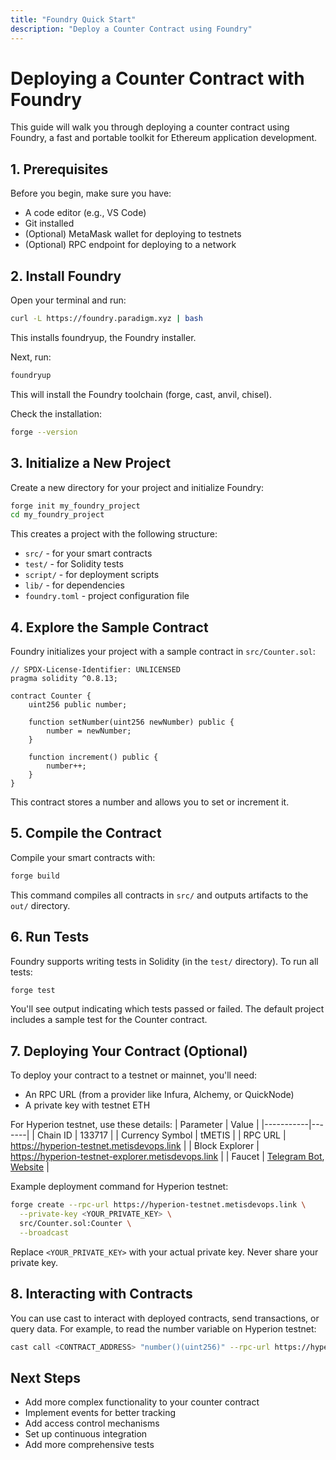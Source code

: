 ```yaml
---
title: "Foundry Quick Start"
description: "Deploy a Counter Contract using Foundry"
---
```


# Deploying a Counter Contract with Foundry

This guide will walk you through deploying a counter contract using Foundry, a fast and portable toolkit for Ethereum application development.

## 1. Prerequisites

Before you begin, make sure you have:

- A code editor (e.g., VS Code)
- Git installed
- (Optional) MetaMask wallet for deploying to testnets
- (Optional) RPC endpoint for deploying to a network

## 2. Install Foundry

Open your terminal and run:

```bash
curl -L https://foundry.paradigm.xyz | bash
```

This installs foundryup, the Foundry installer.

Next, run:

```bash
foundryup
```

This will install the Foundry toolchain (forge, cast, anvil, chisel).

Check the installation:

```bash
forge --version
```

## 3. Initialize a New Project

Create a new directory for your project and initialize Foundry:

```bash
forge init my_foundry_project
cd my_foundry_project
```

This creates a project with the following structure:

- `src/` - for your smart contracts
- `test/` - for Solidity tests
- `script/` - for deployment scripts
- `lib/` - for dependencies
- `foundry.toml` - project configuration file

## 4. Explore the Sample Contract

Foundry initializes your project with a sample contract in `src/Counter.sol`:

```solidity
// SPDX-License-Identifier: UNLICENSED
pragma solidity ^0.8.13;

contract Counter {
    uint256 public number;

    function setNumber(uint256 newNumber) public {
        number = newNumber;
    }

    function increment() public {
        number++;
    }
}
```

This contract stores a number and allows you to set or increment it.

## 5. Compile the Contract

Compile your smart contracts with:

```bash
forge build
```

This command compiles all contracts in `src/` and outputs artifacts to the `out/` directory.

## 6. Run Tests

Foundry supports writing tests in Solidity (in the `test/` directory). To run all tests:

```bash
forge test
```

You'll see output indicating which tests passed or failed. The default project includes a sample test for the Counter contract.

## 7. Deploying Your Contract (Optional)

To deploy your contract to a testnet or mainnet, you'll need:

- An RPC URL (from a provider like Infura, Alchemy, or QuickNode)
- A private key with testnet ETH

For Hyperion testnet, use these details:
| Parameter | Value |
|-----------|-------|
| Chain ID | 133717 |
| Currency Symbol | tMETIS |
| RPC URL | https://hyperion-testnet.metisdevops.link |
| Block Explorer | https://hyperion-testnet-explorer.metisdevops.link |
| Faucet | [Telegram Bot](https://t.me/hyperion_testnet_bot), [Website](https://hype-faucet.metis.io) |

Example deployment command for Hyperion testnet:

```bash
forge create --rpc-url https://hyperion-testnet.metisdevops.link \
  --private-key <YOUR_PRIVATE_KEY> \
  src/Counter.sol:Counter \
  --broadcast
```

Replace `<YOUR_PRIVATE_KEY>` with your actual private key. Never share your private key.

## 8. Interacting with Contracts

You can use cast to interact with deployed contracts, send transactions, or query data. For example, to read the number variable on Hyperion testnet:

```bash
cast call <CONTRACT_ADDRESS> "number()(uint256)" --rpc-url https://hyperion-testnet.metisdevops.link
```

## Next Steps

- Add more complex functionality to your counter contract
- Implement events for better tracking
- Add access control mechanisms
- Set up continuous integration
- Add more comprehensive tests

